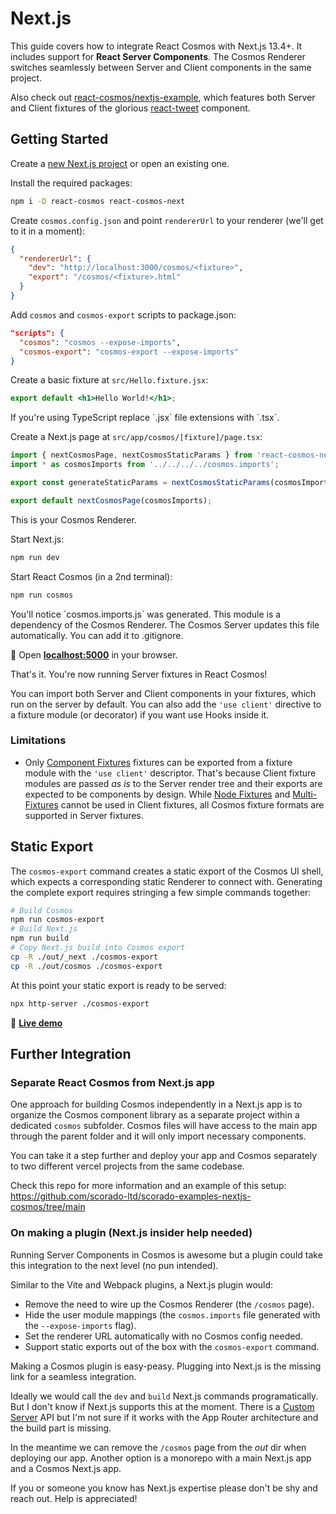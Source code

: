 
# Next.js

This guide covers how to integrate React Cosmos with Next.js 13.4+. It includes support for **React Server Components**. The Cosmos Renderer switches seamlessly between Server and Client components in the same project.

Also check out [react-cosmos/nextjs-example](https://github.com/react-cosmos/nextjs-example), which features both Server and Client fixtures of the glorious [react-tweet](https://github.com/vercel-labs/react-tweet) component.

## Getting Started

Create a [new Next.js project](https://nextjs.org/docs/getting-started/installation) or open an existing one.

Install the required packages:

```bash npm2yarn
npm i -D react-cosmos react-cosmos-next
```

Create `cosmos.config.json` and point `rendererUrl` to your renderer (we'll get to it in a moment):

```json filename="cosmos.config.json"
{
  "rendererUrl": {
    "dev": "http://localhost:3000/cosmos/<fixture>",
    "export": "/cosmos/<fixture>.html"
  }
}
```

Add `cosmos` and `cosmos-export` scripts to package.json:

```json filename="package.json"
"scripts": {
  "cosmos": "cosmos --expose-imports",
  "cosmos-export": "cosmos-export --expose-imports"
}
```

Create a basic fixture at `src/Hello.fixture.jsx`:

```jsx filename="src/Hello.fixture.jsx"
export default <h1>Hello World!</h1>;
```

<Callout type="info">
  If you're using TypeScript replace `.jsx` file extensions with `.tsx`.
</Callout>

Create a Next.js page at `src/app/cosmos/[fixture]/page.tsx`:

```jsx filename="src/app/cosmos/[fixture]/page.tsx"
import { nextCosmosPage, nextCosmosStaticParams } from 'react-cosmos-next';
import * as cosmosImports from '../../../../cosmos.imports';

export const generateStaticParams = nextCosmosStaticParams(cosmosImports);

export default nextCosmosPage(cosmosImports);
```

This is your Cosmos Renderer.

Start Next.js:

```bash npm2yarn
npm run dev
```

Start React Cosmos (in a 2nd terminal):

```bash npm2yarn
npm run cosmos
```

<Callout type="info">
  You'll notice `cosmos.imports.js` was generated. This module is a dependency
  of the Cosmos Renderer. The Cosmos Server updates this file automatically. You
  can add it to .gitignore.
</Callout>

🚀 Open **[localhost:5000](http://localhost:5000)** in your browser.

That's it. You're now running Server fixtures in React Cosmos!

You can import both Server and Client components in your fixtures, which run on the server by default. You can also add the `'use client'` directive to a fixture module (or decorator) if you want use Hooks inside it.

### Limitations

- Only [Component Fixtures](/docs/fixtures/fixture-modules.md#component-fixtures) fixtures can be exported from a fixture module with the `'use client'` descriptor. That's because Client fixture modules are passed _as is_ to the Server render tree and their exports are expected to be components by design. While [Node Fixtures](/docs/fixtures/fixture-modules.md#node-fixtures) and [Multi-Fixtures](/docs/fixtures/fixture-modules.md#multi-fixtures) cannot be used in Client fixtures, all Cosmos fixture formats are supported in Server fixtures.

## Static Export

The `cosmos-export` command creates a static export of the Cosmos UI shell, which expects a corresponding static Renderer to connect with. Generating the complete export requires stringing a few simple commands together:

```bash
# Build Cosmos
npm run cosmos-export
# Build Next.js
npm run build
# Copy Next.js build into Cosmos export
cp -R ./out/_next ./cosmos-export
cp -R ./out/cosmos ./cosmos-export
```

At this point your static export is ready to be served:

```bash
npx http-server ./cosmos-export
```

👀 **[Live demo](https://cosmos-nextjs.vercel.app)**

## Further Integration

### Separate React Cosmos from Next.js app

One approach for building Cosmos independently in a Next.js app is to organize the Cosmos component library as a separate project within a dedicated `cosmos` subfolder. Cosmos files will have access to the main app through the parent folder and it will only import necessary components.

You can take it a step further and deploy your app and Cosmos separately to two different vercel projects from the same codebase.

Check this repo for more information and an example of this setup: https://github.com/scorado-ltd/scorado-examples-nextjs-cosmos/tree/main

### On making a plugin (Next.js insider help needed)

Running Server Components in Cosmos is awesome but a plugin could take this integration to the next level (no pun intended).

Similar to the Vite and Webpack plugins, a Next.js plugin would:

- Remove the need to wire up the Cosmos Renderer (the `/cosmos` page).
- Hide the user module mappings (the `cosmos.imports` file generated with the `--expose-imports` flag).
- Set the renderer URL automatically with no Cosmos config needed.
- Support static exports out of the box with the `cosmos-export` command.

Making a Cosmos plugin is easy-peasy. Plugging into Next.js is the missing link for a seamless integration.

Ideally we would call the `dev` and `build` Next.js commands programatically. But I don't know if Next.js supports this at the moment. There is a [Custom Server](https://nextjs.org/docs/pages/building-your-application/configuring/custom-server) API but I'm not sure if it works with the App Router architecture and the build part is missing.

In the meantime we can remove the `/cosmos` page from the _out_ dir when deploying our app. Another option is a monorepo with a main Next.js app and a Cosmos Next.js app.

<Callout>
  If you or someone you know has Next.js expertise please don't be shy and reach
  out. Help is appreciated!
</Callout>
